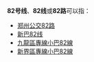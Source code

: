 {{线路名消歧义}}
'''82号线'''、'''82线'''或'''82路'''可以指：
* [[郑州公交82路|郑州公交82路]]
* [[新巴82线|新巴82线]]
* [[九龍區專線小巴82線|九龍區專線小巴82線]]
* [[新界區專線小巴82線|新界區專線小巴82線]]

{{disambig|cat=四字路线名消歧义}}